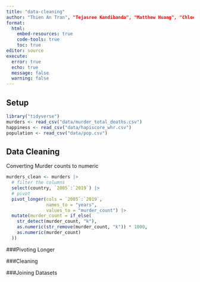 ```yaml
---
title: "data-cleaning"
author: "Thien An Tran", "Tejasree Kandibanda", "Matthew Huang", "Chloe Anbarcioglu"
format: 
  html:
    embed-resources: true
    code-tools: true
    toc: true
editor: source
execute: 
  error: true
  echo: true
  message: false
  warning: false
---
```


## Setup

```r
library("tidyverse")
murders <- read_csv("data/murder_total_deaths.csv")
happiness <- read_csv("data/hapiscore_whr.csv")
population <- read_csv("data/pop.csv")
```

## Data Cleaning

Converting Murder counts to numeric
```r
murders_clean <- murders |> 
  # filter the columns
  select(country, `2005`:`2019`) |> 
  # pivot
  pivot_longer(cols = `2005`:`2019`,
               names_to = "years",
               values_to = "murder_count") |> 
  mutate(murder_count = if_else(
    str_detect(murder_count, "k"),
    as.numeric(str_remove(murder_count, "k")) * 1000,
    as.numeric(murder_count)
  ))
```



###Pivoting Longer

###Cleaning

###Joining Datasets
